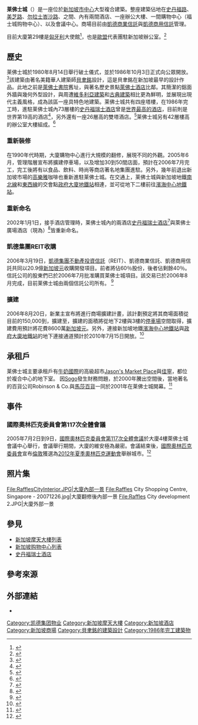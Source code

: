 {{About|在新加坡的建築|在上海的建築|上海來福士廣場}}
{{coord|1|17|37|N|103|51|11|E|display=title}}
{{Infobox building
|name               = 莱佛士城<br>Raffles City
|image              = Raffles City.jpg
|alternate_names    = 萊佛士國際中心（舊稱）
|location           = {{SIN}}[[市中心_(新加坡)|市中心]]{{le|行政區 (新加坡)|Civic District|行政區}}
|architectural_style= [[高層建築物|高層建築物]]
|building_type      = [[辦公室|辦公室]]、[[酒店|酒店]]、[[商場|商場]]
|roof               = {{convert|158|m|ft}}（辦公室）<ref name="Raffles1">{{ctbuh|3462|Raffles City Tower}}</ref><ref>{{skyscraperpage|289}}</ref><br />{{convert|226|m|ft}}（酒店）<ref name="Raffles2"/> <br />{{convert|88|m|ft}}（酒店）<ref name="Raffles3"/>
|floor_count        = 7層（商場）<br />42層（辦公室）<br />26層（酒店）<br />73層（酒店）
|floor_area         = {{convert|421720|sqft|sqm}}（商場）<br />{{convert|380900|sqft|sqm}}（辦公室）
|status             = Completed
|start_date         = <!-- 1980 -->
|completion_date    = <!-- 1985 -->
|architect          = [[貝聿銘|貝聿銘]]<ref name="Raffles1"/><br />Architects 61<ref name="Raffles1"/>
|developer          = Tincel Properties
|management         = [[凱德集團|凱德集團]]
|owner              = [[凱德集團|凱德商業信託<br />凱德商用信託]]
|main_contractor    = {{lk|雙龍建設|쌍용건설}}<ref name="Raffles1"/>
|website            = [http://www.rafflescity.com.sg Raffles City]
}}

'''莱佛士城'''（{{lang-en|'''Raffles City'''}}）是一座位於[[新加坡|新加坡]][[市中心_(新加坡)|市中心]]{{le|行政區 (新加坡)|Civic District|行政區}}大型複合建築。整座建築佔地在[[史丹福路_(新加坡)|史丹福路]]、[[美芝路|美芝路]]、[[勿拉士峇沙路|勿拉士峇沙路]]、{{le|橋北路|North Bridge Road}}之間、內有兩間酒店、一座辦公大樓、一間購物中心（福士城购物中心）、以及會議中心。商場目前由[[凱德集團|凱德商業信託]]與[[凱德集團|凱德商用信託]]管理。

目前大廈第29樓是[[匈牙利|匈牙利]]大使館<ref>{{cite web |url= https://www.embassypages.com/missions/embassy10527/ |title= Embassy of Hungary in Singapore |accessdate= 2016-09-27 |format=  |work= embassypages |archive-date= 2019-08-18 |archive-url= https://web.archive.org/web/20190818115254/https://www.embassypages.com/missions/embassy10527/ |dead-url= no }}</ref>，也是[[歐盟|歐盟]]代表團駐新加坡辦公室。<ref>{{cite web |url= https://eeas.europa.eu/delegations/singapore/2369/about-the-eu-delegation-to-singapore_en |title= About the EU Delegation to Singapore |accessdate= 2016-09-27 |format=  |work= European External Action Service |archive-date= 2019-08-14 |archive-url= https://web.archive.org/web/20190814000909/https://eeas.europa.eu/delegations/singapore/2369/about-the-eu-delegation-to-singapore_en |dead-url= no }}</ref>

==歷史==
莱佛士城於1980年8月14日舉行破土儀式，並於1986年10月3日正式向公眾開放。<ref>{{structurae|s0011900}}</ref>該建築由著名美籍華人建築師[[貝聿銘|貝聿銘]]設計，這是貝聿銘在新加坡最早的設計作品。此地之前是[[萊佛士書院|萊佛士書院]]舊址，與著名歷史景點[[萊佛士酒店|萊佛士酒店]]比鄰。其簡潔的鋁面外牆與幾何外型設計，與周遭[[維多利亞式建築|維多利亞建築]]和[[古典主義建築|古典建築]]相比更為鮮明，並展現出現代主義風格，成為該區一座具特色地建築。莱佛士城共有四座塔樓，在1986年完工時，進駐莱佛士城內73層樓的[[史丹福瑞士酒店|史丹福瑞士酒店]]曾是[[最高酒店列表|世界最高的酒店]]，目前則是世界第19高的酒店<ref name="Raffles2">{{ctbuh|1167|Swissotel The Stamford}}</ref>，另外還有一座26層高的雙塔酒店{{le|新加坡費爾蒙特酒店|Fairmont Singapore}}。<ref name="Raffles3">{{emporis|106356}}</ref>莱佛士城另有42層樓高的辦公室大樓組成。<ref>{{emporis|106472}}</ref>

===重新裝修===
在1990年代時期，大廈購物中心進行大規模的翻修，展現不同的外觀。2005年6月，管理階層宣布將擴建停車場，以及增加30到50間店面，預計在2006年7月完工，完工後將有以食品、飲料、時尚等商店著名地{{le|MPH集團|MPH Group|MPH書店}}集團進駐。另外，幾年前退出新加坡市場的[[高樂雅|高樂雅]]咖啡也重新進駐莱佛士城。在交通上，莱佛士城與新加坡地鐵[[新加坡地鐵南北線|南北線]]和[[新加坡地鐵東西線|東西線]]的交會點[[政府大廈地鐵站|政府大廈地鐵站]]相連，並可從地下二樓前往[[濱海中心地鐵站|濱海中心地鐵站]]。

===重新命名===
2002年1月1日，{{le|FRHI酒店與度假村|FRHI Hotels & Resorts}}接手酒店管理時，莱佛士城內的兩酒店[[史丹福瑞士酒店|史丹福瑞士酒店]]<ref>{{cite news | title =. Longest ribbon-cutting event scores Guinness record | url =http://eresources.nlb.gov.sg/newspapers/Digitised/Article/today20020107-2.2.5.2.aspx | publisher =Today–Afternoon Edition | date =2002-01-07 | accessdate =2016-11-18 | archive-date =2015-05-07 | archive-url =https://web.archive.org/web/20150507230939/http://eresources.nlb.gov.sg/newspapers/Digitised/Article/today20020107-2.2.5.2.aspx | dead-url =no }}</ref>與萊佛士廣場酒店（現為{{le|新加坡費爾蒙特酒店|Fairmont Singapore}}）<ref>{{cite news | title =CCT and CMT to acquire Raffles City (RC) | url =http://www.ttgasia.com/article.php?article_id=4911 | publisher =TTG Asia | date =2001-09-19 | deadurl =yes | archiveurl =https://web.archive.org/web/20150407222941/http://ttgasia.com/article.php?article_id=4911 | archivedate =2015-04-07 }}</ref>皆重新命名。

===凱德集團REIT收購===
2006年3月19日，[[凱德集團|凱德集團]][[不動產投資信託|不動產投資信託]]（REIT）、凱德商業信託、凱德商用信託共同以20.9億[[新加坡元|新加坡元]]收購{{le|萊佛士控股公司|Raffles Holdings}}開發項目。前者將佔60％股份，後者佔剩餘40％。信託公司的股東們已於2006年7月批准購買莱佛士城項目。該交易已於2006年8月完成，目前莱佛士城由兩個信託公司所有。 <ref>{{cite news |title = Westin Plaza renamed Raffles The |url = http://cmt.listedcompany.com/newsroom/Joint_CCT_CMT_Press_Release_19_March_2006.pdf |publisher = CapitaMall Trust |date = 2006-03-20 |accessdate = 2016-11-18 |archive-date = 2019-10-30 |archive-url = https://web.archive.org/web/20191030143036/https://cmt.listedcompany.com/newsroom/Joint_CCT_CMT_Press_Release_19_March_2006.pdf |dead-url = no }}</ref>

===擴建===
2006年8月20日，新業主宣布將進行商場擴建計畫，該計劃預定將其商場面積從目前的150,000到{{convert|200000|sqft|m2|}}，擴建至{{convert|356000|sqft|m2|}}，擴建的面積將從地下2樓與3樓的[[停車場|停車場]]空間取得，擴建費用預計將花費8600萬[[新加坡元|新加坡元]]。另外，連接新加坡地鐵[[濱海中心地鐵站|濱海中心地鐵站]]與[[政府大廈地鐵站|政府大廈地鐵站]]的地下連接通道預計於2010年7月15日開放。<ref>{{cite news |title = CMT, CCT profit to be lifted by up to 7% from Raffles City asset enhancement |url = http://cmt.listedcompany.com/newsroom/20121005_180857_C38U_CFD7B4E96D0ADDEE48257A8E002B403F.1.pdf |publisher = CapitaMall Trust |date = 2006-08-21 |accessdate = 2016-11-18 |archive-date = 2019-10-23 |archive-url = https://web.archive.org/web/20191023031746/https://cmt.listedcompany.com/newsroom/20121005_180857_C38U_CFD7B4E96D0ADDEE48257A8E002B403F.1.pdf |dead-url = no }}</ref>

==承租戶==
莱佛士城主要承租戶有[[牛奶國際|牛奶國際]]的高級超市[[Market_Place_by_Jasons|Jason's Market Place]]與[[萬寧_(零售商)|佳寧]]，都位於複合中心的地下室。
因[[崇光百貨|Sogo]]發生財務問題，於2000年騰出空間後，當地著名的百貨公司Robinson & Co.與[[馬莎百貨|馬莎百貨]]一同於2001年在莱佛士城開幕。<ref>{{cite news | title =Robinson sees up to $120m sales from Raffles City | url =http://www.stproperty.sg/articles-property/singapore-property-news/robinson-sees-up-to-120m-sales-from-raffles-city/a/60220 | publisher =Singapore Property News | date =2000-09-05 | access-date =2016-11-18 | archive-url =https://web.archive.org/web/20180427121042/http://www.stproperty.sg/articles-property/singapore-property-news/robinson-sees-up-to-120m-sales-from-raffles-city/a/60220 | archive-date =2018-04-27 | dead-url =yes }}</ref>

==事件==
===國際奧林匹克委員會第117次全體會議===
{{main article|國際奧林匹克委員會第117次全體會議}}

2005年7月2日到9日，[[國際奧林匹克委員會第117次全體會議|國際奧林匹克委員會第117次全體會議]]於大廈4樓萊佛士城會議中心舉行，會議舉行期間，大廈的維安極為嚴密。會議結束後，[[國際奧林匹克委員會會議列表|國際奧林匹克委員會]]宣布[[倫敦|倫敦]]獲選為[[2012年夏季奧林匹克運動會|2012年夏季奧林匹克運動會]]舉辦城市。<ref>{{cite news |title = One sweet word: London |url = http://www.guardian.co.uk/uk/2005/jul/07/olympics2012.communities |publisher = The Guardian |accessdate = 2016-08-21 |archive-date = 2013-03-10 |archive-url = https://web.archive.org/web/20130310092209/http://www.guardian.co.uk/uk/2005/jul/07/olympics2012.communities |dead-url = no }}</ref>

==照片集==
<gallery>
File:RafflesCityInterior.JPG|大廈內部一景
File:Raffles City Shopping Centre, Singapore - 20071226.jpg|大廈翻修後內部一景
File:Raffles City development 2.JPG|大廈外部一景
</gallery>

==參見==
* [[新加坡摩天大樓列表|新加坡摩天大樓列表]]
*[[新加坡购物中心列表|新加坡购物中心列表]]
* [[史丹福瑞士酒店|史丹福瑞士酒店]]

==參考來源==
{{reflist|2}}

==外部連結==
* {{Official website|http://www.rafflescity.com.sg}}

{{commons|Raffles City}}
{{新加坡摩天大楼}}
[[Category:凯德集团物业|Category:凯德集团物业]]
[[Category:新加坡摩天大樓|Category:新加坡摩天大樓]]
[[Category:新加坡酒店|Category:新加坡酒店]]
[[Category:新加坡商場|Category:新加坡商場]]
[[Category:貝聿銘的建築設計|Category:貝聿銘的建築設計]]
[[Category:1986年完工建築物|Category:1986年完工建築物]]